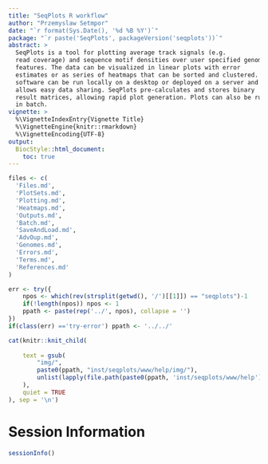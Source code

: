 ```yaml
---
title: "SeqPlots R workflow"
author: "Przemyslaw Setmpor"
date: "`r format(Sys.Date(), '%d %B %Y')`"
package: "`r paste('SeqPlots', packageVersion('seqplots'))`"
abstract: >
  SeqPlots is a tool for plotting average track signals (e.g.
  read coverage) and sequence motif densities over user specified genomic
  features. The data can be visualized in linear plots with error
  estimates or as series of heatmaps that can be sorted and clustered. The
  software can be run locally on a desktop or deployed on a server and
  allows easy data sharing. SeqPlots pre-calculates and stores binary
  result matrices, allowing rapid plot generation. Plots can also be run
  in batch.
vignette: >
  %\VignetteIndexEntry{Vignette Title}
  %\VignetteEngine{knitr::rmarkdown}
  %\VignetteEncoding{UTF-8}
output: 
  BiocStyle::html_document:
    toc: true
---
```


```r

files <- c(
  'Files.md',
  'PlotSets.md',
  'Plotting.md',
  'Heatmaps.md',
  'Outputs.md',
  'Batch.md',
  'SaveAndLoad.md',
  'AdvOup.md',
  'Genomes.md',
  'Errors.md',
  'Terms.md',
  'References.md'
)

err <- try({
    npos <- which(rev(strsplit(getwd(), '/')[[1]]) == "seqplots")-1
    if(!length(npos)) npos <- 1
    ppath <- paste(rep('../', npos), collapse = '')
})
if(class(err) =='try-error') ppath <- '../../'

cat(knitr::knit_child(
    
    text = gsub(
        "img/",
        paste0(ppath, "inst/seqplots/www/help/img/"),
        unlist(lapply(file.path(paste0(ppath, 'inst/seqplots/www/help'), files), readLines))
    ),
    quiet = TRUE
), sep = '\n')
```

Session Information
===================
```r
sessionInfo()
```







